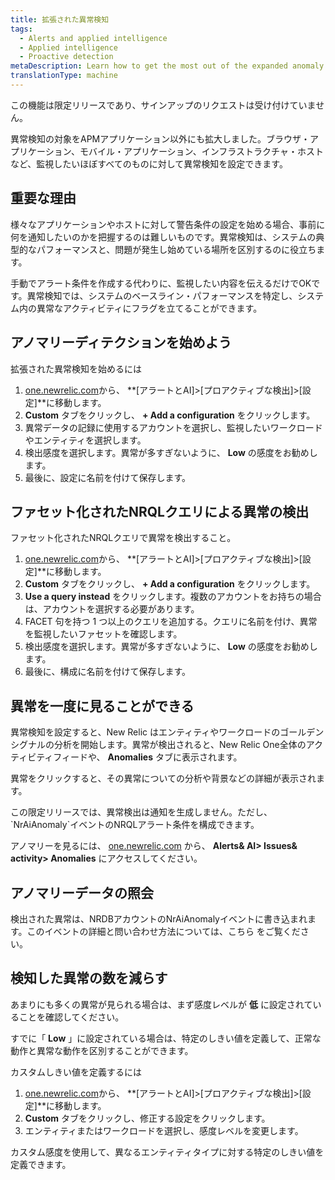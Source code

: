 ```yaml
---
title: 拡張された異常検知
tags:
  - Alerts and applied intelligence
  - Applied intelligence
  - Proactive detection
metaDescription: Learn how to get the most out of the expanded anomaly detection limited release.
translationType: machine
---
```


<Callout variant="important">
  この機能は限定リリースであり、サインアップのリクエストは受け付けていません。
</Callout>

異常検知の対象をAPMアプリケーション以外にも拡大しました。ブラウザ・アプリケーション、モバイル・アプリケーション、インフラストラクチャ・ホストなど、監視したいほぼすべてのものに対して異常検知を設定できます。

## 重要な理由

様々なアプリケーションやホストに対して警告条件の設定を始める場合、事前に何を通知したいのかを把握するのは難しいものです。異常検知は、システムの典型的なパフォーマンスと、問題が発生し始めている場所を区別するのに役立ちます。

手動でアラート条件を作成する代わりに、監視したい内容を伝えるだけでOKです。異常検知では、システムのベースライン・パフォーマンスを特定し、システム内の異常なアクティビティにフラグを立てることができます。

## アノマリーディテクションを始めよう

拡張された異常検知を始めるには

1. [one.newrelic.com](https://one.newrelic.com)から、 **\[アラートとAI]>\[プロアクティブな検出]>\[設定]**に移動します。
2. **Custom** タブをクリックし、 **+ Add a configuration** をクリックします。
3. 異常データの記録に使用するアカウントを選択し、監視したいワークロードやエンティティを選択します。
4. 検出感度を選択します。異常が多すぎないように、 **Low** の感度をお勧めします。
5. 最後に、設定に名前を付けて保存します。

## ファセット化されたNRQLクエリによる異常の検出

ファセット化されたNRQLクエリで異常を検出すること。

1. [one.newrelic.com](https://one.newrelic.com)から、 **\[アラートとAI]>\[プロアクティブな検出]>\[設定]**に移動します。
2. **Custom** タブをクリックし、 **+ Add a configuration** をクリックします。
3. **Use a query instead** をクリックします。複数のアカウントをお持ちの場合は、アカウントを選択する必要があります。
4. FACET 句を持つ 1 つ以上のクエリを追加する。クエリに名前を付け、異常を監視したいファセットを確認します。
5. 検出感度を選択します。異常が多すぎないように、 **Low** の感度をお勧めします。
6. 最後に、構成に名前を付けて保存します。

## 異常を一度に見ることができる

異常検知を設定すると、New Relic はエンティティやワークロードのゴールデンシグナルの分析を開始します。異常が検出されると、New Relic One全体のアクティビティフィードや、 **Anomalies** タブに表示されます。

異常をクリックすると、その異常についての分析や背景などの詳細が表示されます。

<Callout variant="tip">
  この限定リリースでは、異常検出は通知を生成しません。ただし、 `NrAiAnomaly`イベントのNRQLアラート条件を構成できます。
</Callout>

アノマリーを見るには、 [one.newrelic.com](https://one.newrelic.com) から、 **Alerts& AI> Issues& activity> Anomalies** にアクセスしてください。

## アノマリーデータの照会

検出された異常は、NRDBアカウントのNrAiAnomalyイベントに書き込まれます。このイベントの詳細と問い合わせ方法については、こちら [](/docs/alerts-applied-intelligence/applied-intelligence/proactive-detection/proactive-detection-applied-intelligence/#anomaly-events)をご覧ください。

## 検知した異常の数を減らす

あまりにも多くの異常が見られる場合は、まず感度レベルが **低** に設定されていることを確認してください。

すでに「 **Low** 」に設定されている場合は、特定のしきい値を定義して、正常な動作と異常な動作を区別することができます。

カスタムしきい値を定義するには

1. [one.newrelic.com](https://one.newrelic.com)から、 **\[アラートとAI]>\[プロアクティブな検出]>\[設定]**に移動します。
2. **Custom** タブをクリックし、修正する設定をクリックします。
3. エンティティまたはワークロードを選択し、感度レベルを変更します。

カスタム感度を使用して、異なるエンティティタイプに対する特定のしきい値を定義できます。